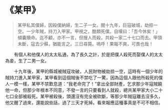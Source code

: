 # 《某甲》

> 某甲私其僕婦，因殺僕納婦，生二子一女。閱十九年，巨寇破城，劫掠一空。一少年賊，持刀入甲家。甲視之，酷類死僕。自嘆曰：「吾今休矣！」傾囊贖命。迄不顧，亦不一言，但搜人而殺，共殺一家二十七口而去。甲頭未斷，寇去少蘇，猶能言之。三日尋斃。嗚呼！果報不爽，可畏也哉！

&emsp;&emsp;有個人和他僕人的太太私通，為了長久之計，於是把僕人殺死而娶僕人的太太為妾，生了二男一女。

&emsp;&emsp;十九年後，某甲的縣城被賊寇攻破，人民財物被劫掠一空，這時有一個少年的賊持刀進入某甲家，某甲看到這個賊後不禁吃了一驚，因為這個人跟他所殺死的僕人一模一樣，某甲不禁歎息道：“我老命完了！”拿出全部財產，乞求那少年寇賊饒他一命，但那少年根本不同意，不發一言的只要看到人就殺，總共某甲家大小二十七口全部被殺死。某甲被殺後，頭還沒有完全被砍斷，等那少年賊寇離去沒多久，他又醒了過來，還能說些話，過了三天才死掉。看來報應這種事真是不可不相信。
